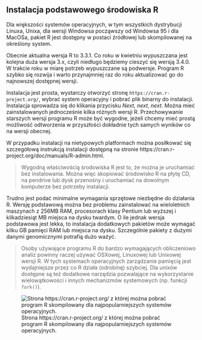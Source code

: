 ## Instalacja podstawowego środowiska R

Dla większości systemów operacyjnych, w tym wszystkich dystrybucji Linuxa, Unixa, dla wersji Windowsa począwszy od Windowsa 95 i dla MacOSa, pakiet R jest dostępny w postaci źródłowej lub skompilowanej na określony system. 

Obecnie aktualna wersja R to 3.3.1. Co roku w kwietniu wypuszczana jest kolejna duża wersja 3.x, czyli niedługo będziemy cieszyć się wersją 3.4.0. W trakcie roku w miarę potrzeb wypuszczane są podwersje. Program R szybko się rozwija i warto przynajmniej raz do roku aktualizować go do najnowszej dostępnej wersji. 

Instalacja jest prosta, wystarczy otworzyć stronę `https://cran.r-project.org/`, wybrać system operacyjny i pobrać plik binarny do instalacji.
Instalacja sprowadza się do klikania przycisku *Next, next, next*.
Można mieć zainstalowanych jednocześnie kilka różnych wersji R. Przechowywanie starszych wersji programu R może być wygodne, jeżeli chcemy mieć prostą możliwość odtworzenia w przyszłości dokładnie tych samych wyników co na wersji obecnej.

W przypadku instalacji na nietypowych platformach można posiłkować się szczegółową instrukcją instalacji dostępną na stronie https://cran.r-project.org/doc/manuals/R-admin.html.

> Wygodną właściwością środowiska R jest to, że można je uruchamiać bez instalowania. Można więc skopiować środowisko R na płytę CD, na pendrive lub dysk przenośny i uruchamiać na dowolnym komputerze bez potrzeby instalacji.

Trudno jest podać minimalne wymagania sprzętowe niezbędne do działania R. Wersję podstawową można bez problemu zainstalować na wieloletnich maszynach z 256MB RAM, procesorach klasy Pentium lub wyższej i kilkadziesiąt MB miejsca na dysku twardym.
O ile jednak wersja podstawowa jest lekka, to instalacja dodatkowych pakietów może wymagać kilku GB pamięci RAM lub miejsca na dysku. Szczególnie pakiety z dużymi danymi genomicznymi potrafią dużo ważyć.

> Osoby używające programu R do bardzo wymagających obliczeniowo analiz powinny raczej używać OSXowej, Linuxowej lub Unixowej wersji R. W tych systemach operacyjnych zarządzanie pamięcią jest wydajniejsze przez co R działa  (odrobinę) szybciej. Dla unixów dostępne są też dodatkowe narzędzia pozwalające na wykorzystanie wielowątkowości i innych mechanizmów systemowych (np. funkcji `fork()`).

![Strona https://cran.r-project.org/ z której można pobrać program R skompilowany dla najpopularniejszych systemów operacyjnych.](figures/Rbase.png)


